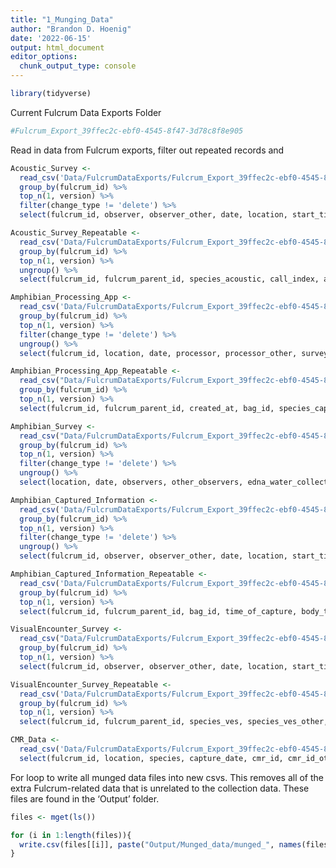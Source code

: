 ```yaml
---
title: "1_Munging_Data"
author: "Brandon D. Hoenig"
date: '2022-06-15'
output: html_document
editor_options: 
  chunk_output_type: console
---
```


```r
library(tidyverse)
```

Current Fulcrum Data Exports Folder
```r
#Fulcrum_Export_39ffec2c-ebf0-4545-8f47-3d78c8f8e905
```


Read in data from Fulcrum exports, filter out repeated records and 
```r
Acoustic_Survey <-
  read_csv('Data/FulcrumDataExports/Fulcrum_Export_39ffec2c-ebf0-4545-8f47-3d78c8f8e905/ple_acoustic_survey/ple_acoustic_survey.csv') %>% 
  group_by(fulcrum_id) %>% 
  top_n(1, version) %>% 
  filter(change_type != 'delete') %>% 
  select(fulcrum_id, observer, observer_other, date, location, start_time, end_time) 

Acoustic_Survey_Repeatable <-
  read_csv('Data/FulcrumDataExports/Fulcrum_Export_39ffec2c-ebf0-4545-8f47-3d78c8f8e905/ple_acoustic_survey/ple_acoustic_survey_acoustic_survey.csv') %>%
  group_by(fulcrum_id) %>% 
  top_n(1, version) %>% 
  ungroup() %>%
  select(fulcrum_id, fulcrum_parent_id, species_acoustic, call_index, acoustic_comments)

Amphibian_Processing_App <-
  read_csv('Data/FulcrumDataExports/Fulcrum_Export_39ffec2c-ebf0-4545-8f47-3d78c8f8e905/ple_amphibian_processing_app/ple_amphibian_processing_app.csv') %>% 
  group_by(fulcrum_id) %>% 
  top_n(1, version) %>% 
  filter(change_type != 'delete') %>%
  ungroup() %>% 
  select(fulcrum_id, location, date, processor, processor_other, survey_comments) 

Amphibian_Processing_App_Repeatable <-
  read_csv("Data/FulcrumDataExports/Fulcrum_Export_39ffec2c-ebf0-4545-8f47-3d78c8f8e905/ple_amphibian_processing_app/ple_amphibian_processing_app_amphibian_capture_survey_collections.csv") %>%
  group_by(fulcrum_id) %>% 
  top_n(1, version) %>% 
  select(fulcrum_id, fulcrum_parent_id, created_at, bag_id, species_capture, species_capture_other, capture_type, capture_type_other, capture_mark_recapture, life_stage, life_stage_other, sex, sex_other, snout_vent_length, body_and_bag_mass, bag_mass, body_mass, bd_swab_tube_id, bacterial_swab_tube_id, mucusome_id, amp_id_1, amp_id_2, amp_id_3, amp_id_4, antibody_id_1, antibody_id_2, antibody_id_3, antibody_id_4, toe_clip_tube_id) 

Amphibian_Survey <-
  read_csv("Data/FulcrumDataExports/Fulcrum_Export_39ffec2c-ebf0-4545-8f47-3d78c8f8e905/ple_amphibian_survey/ple_amphibian_survey.csv") %>% 
  group_by(fulcrum_id) %>% 
  top_n(1, version) %>% 
  filter(change_type != 'delete') %>%
  ungroup() %>%
  select(location, date, observers, other_observers, edna_water_collected, edna_volume_collected_l, humidity, pressure, elevation, wind_speed_ms, air_temperature_c, dissolved_oxygen, water_temperature_c, conductivity_us, ph, sampling_event_comments) 

Amphibian_Captured_Information <-
  read_csv('Data/FulcrumDataExports/Fulcrum_Export_39ffec2c-ebf0-4545-8f47-3d78c8f8e905/ple_captured_amphibian_information/ple_captured_amphibian_information.csv') %>% 
  group_by(fulcrum_id) %>% 
  top_n(1, version) %>% 
  filter(change_type != 'delete') %>%
  ungroup() %>% 
  select(fulcrum_id, observer, observer_other, date, location, start_time, end_time, survey_comments) 

Amphibian_Captured_Information_Repeatable <-
  read_csv('Data/FulcrumDataExports/Fulcrum_Export_39ffec2c-ebf0-4545-8f47-3d78c8f8e905/ple_captured_amphibian_information/ple_captured_amphibian_information_captured_amphibian_information.csv') %>%
  group_by(fulcrum_id) %>% 
  top_n(1, version) %>% 
  select(fulcrum_id, fulcrum_parent_id, bag_id, time_of_capture, body_temperature, microhabitat_type, microhabitat_temperature, bag_photo)

VisualEncounter_Survey <-
  read_csv("Data/FulcrumDataExports/Fulcrum_Export_39ffec2c-ebf0-4545-8f47-3d78c8f8e905/ple_visual_encounter_survey/ple_visual_encounter_survey.csv")  %>%
  group_by(fulcrum_id) %>% 
  top_n(1, version) %>% 
  select(fulcrum_id, observer, observer_other, date, location, start_time, end_time) 

VisualEncounter_Survey_Repeatable <-
  read_csv('Data/FulcrumDataExports/Fulcrum_Export_39ffec2c-ebf0-4545-8f47-3d78c8f8e905/ple_visual_encounter_survey/ple_visual_encounter_survey_visual_encounter_information.csv')  %>%
  group_by(fulcrum_id) %>% 
  top_n(1, version) %>% 
  select(fulcrum_id, fulcrum_parent_id, species_ves, species_ves_other, count_ves, comments_ves)

CMR_Data <-
  read_csv('Data/FulcrumDataExports/Fulcrum_Export_39ffec2c-ebf0-4545-8f47-3d78c8f8e905/ple_cmr_data/ple_cmr_data.csv') %>% 
  select(fulcrum_id, location, species, capture_date, cmr_id, cmr_id_other) 
```

For loop to write all munged data files into new csvs.  This removes all of the extra Fulcrum-related data that is unrelated to the collection data. These files are found in the 'Output' folder. 
```r
files <- mget(ls())

for (i in 1:length(files)){
  write.csv(files[[i]], paste("Output/Munged_data/munged_", names(files[i]), ".csv", sep = ""))
}
```


